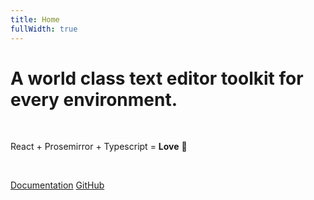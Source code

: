 ```yaml
---
title: Home
fullWidth: true
---
```



<Banner>

# A world class text editor toolkit for every environment.

<br />

React + Prosemirror + Typescript = **Love** 🥰

<br />

<BannerLinks>

[Documentation](/introduction) [GitHub](https://github.com/remirror/remirror)

</BannerLinks>

<br />

<BannerPhone />

</Banner>

